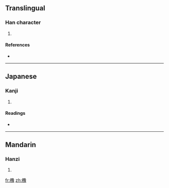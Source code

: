 ==Translingual==

===Han character===
{{Han char|rn=75|rad=木|as=16|sn=20|four=|canj=木弓弓人 (DNNO)}}

# {{defn|Han|sort=木16}}

====References====
* {{Han ref|kx=0561.350|dkj=15864|dj=0950.220|hdz=21319.030|uh=6AF2|ud=27378}}

----

==Japanese==

===Kanji===
{{ja-kanji|grade=|rs=木16}}

# {{defn|Japanese}}

====Readings====
* {{ja-readings|on=[[よ]] (yo)|kun=[[くすのき]] (kusunoki)}}

----

==Mandarin==

===Hanzi===
{{cmn-hanzi|pin=[[yù]] ([[yu4]])|wg=yü<sup>4</sup>}}

# {{defn|Mandarin}}

[[fr:櫲]]
[[zh:櫲]]